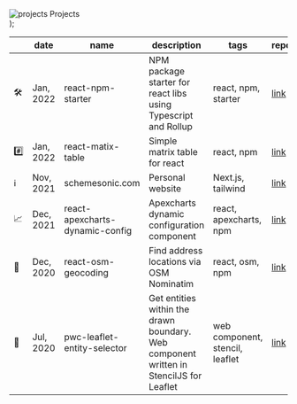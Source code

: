   <div className="my-5 mb-5 flex items-center text-lg">
    <img
      alt="projects"
      src={require("../../../public/images/sword.png").default.src}
      width={32}
      height={32}
    />
    <span className="ml-2">Projects</span>
  </div>
);

<ProjectTitle />

<div className="overflow-x-auto">

|     | date      | name                            | description                                                                            | tags                            | repo                                                                | site                                                                |
| --- | --------- | ------------------------------- | -------------------------------------------------------------------------------------- | ------------------------------- | ------------------------------------------------------------------- | ------------------------------------------------------------------- |
| 🛠️  | Jan, 2022 | react-npm-starter               | NPM package starter for react libs using Typescript and Rollup                         | react, npm, starter             | [link](https://github.com/SchemeSonic/react-npm-starter)            | [link](https://github.com/SchemeSonic/react-npm-starter)            |
| #️⃣  | Jan, 2022 | react-matix-table               | Simple matrix table for react                                                          | react, npm                      | [link](https://github.com/Paraboly/react-matrix-table)              | [link](https://www.npmjs.com/package/@paraboly/react-matrix-table)  |
| ℹ️  | Nov, 2021 | schemesonic.com                 | Personal website                                                                       | Next.js, tailwind               | [link](https://github.com/SchemeSonic/schemesonic.github.io)        | [link](https://www.schemesonic.com)                                 |
| 📈  | Dec, 2021 | react-apexcharts-dynamic-config | Apexcharts dynamic configuration component                                             | react, apexcharts, npm          | [link](https://github.com/Paraboly/react-apexcharts-dynamic-config) | [link](https://react-apexcharts-dynamic-config.netlify.app/)        |
| 📍  | Dec, 2020 | react-osm-geocoding             | Find address locations via OSM Nominatim                                               | react, osm, npm                 | [link](https://github.com/Paraboly/react-osm-geocoding)             | [link](https://www.npmjs.com/package/@paraboly/react-osm-geocoding) |
| 📌  | Jul, 2020 | pwc-leaflet-entity-selector     | Get entities within the drawn boundary. Web component written in StencilJS for Leaflet | web component, stencil, leaflet | [link](https://github.com/Paraboly/pwc-leaflet-entity-selector)     | [link](https://paraboly.github.io/pwc-leaflet-entity-selector/)     |

</div>
